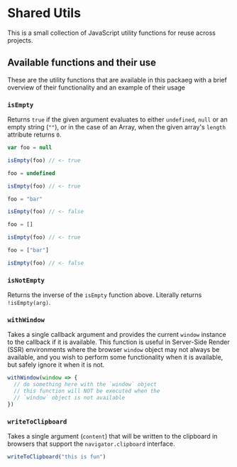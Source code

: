 
<Meta title="Packages/Utils" />

# Shared Utils

This is a small collection of JavaScript utility functions for reuse across projects.

## Available functions and their use

These are the utility functions that are available in this packaeg with a brief overview of their functionality and an example of their usage

### `isEmpty`

Returns `true` if the given argument evaluates to either `undefined`, `null` or an empty string (`""`), or in the case of an Array, when the given array's `length` attribute returns `0`.

```js
var foo = null

isEmpty(foo) // <- true

foo = undefined

isEmpty(foo) // <- true

foo = "bar"

isEmpty(foo) // <- false

foo = []

isEmpty(foo) // <- true

foo = ["bar"]

isEmpty(foo) // <- false
```

### `isNotEmpty`

Returns the inverse of the `isEmpty` function above. Literally returns `!isEmpty(arg)`.

### `withWindow`

Takes a single callback argument and provides the current `window` instance to the callback if it is available. This function is useful in Server-Side Render (SSR) environments where the browser `window` object may not always be available, and you wish to perform some functionality when it is available, but safely ignore it when it is not.

```js
withWindow(window => {
  // do something here with the `window` object
  // this function will NOT be executed when the
  // `window` object is not available
})
```

### `writeToClipboard`

Takes a single argument (`content`) that will be written to the clipboard in browsers that support the `navigator.clipboard` interface.

```js
writeToClipboard("this is fun")
```
